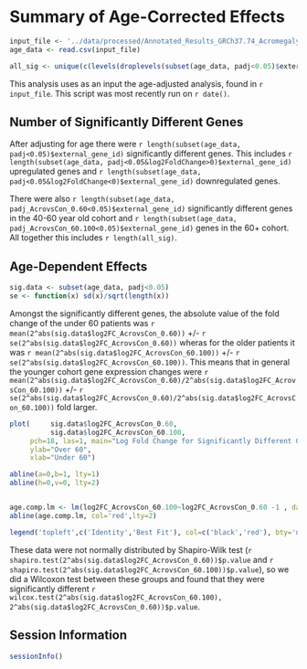 Summary of Age-Corrected Effects
========================================================

```r
input_file <- '../data/processed/Annotated_Results_GRCh37.74_Acromegaly_age.csv'
age_data <- read.csv(input_file)

all_sig <- unique(c(levels(droplevels(subset(age_data, padj<0.05)$external_gene_id)), levels(droplevels(subset(age_data, padj_AcrovsCon_0.60<0.05)$external_gene_id)), levels(droplevels(subset(age_data, padj_AcrovsCon_60.100<0.05)$external_gene_id))))
```

This analysis uses as an input the age-adjusted analysis, found in `r input_file`.  This script was most recently run on `r date()`.  

Number of Significantly Different Genes
----------------------------------------

After adjusting for age there were `r length(subset(age_data, padj<0.05)$external_gene_id)` significantly different genes.  This includes `r length(subset(age_data, padj<0.05&log2FoldChange>0)$external_gene_id)` upregulated genes and `r length(subset(age_data, padj<0.05&log2FoldChange<0)$external_gene_id)` downregulated genes.


There were also `r length(subset(age_data, padj_AcrovsCon_0.60<0.05)$external_gene_id)` significantly different genes in the 40-60 year old cohort and `r length(subset(age_data, padj_AcrovsCon_60.100<0.05)$external_gene_id)` genes in the 60+ cohort.  All together this includes `r length(all_sig)`.  

Age-Dependent Effects
-----------------------

```r
sig.data <- subset(age_data, padj<0.05)
se <- function(x) sd(x)/sqrt(length(x))
```

Amongst the significantly different genes, the absolute value of the fold change of the under 60 patients was `r mean(2^abs(sig.data$log2FC_AcrovsCon_0.60))` +/- `r se(2^abs(sig.data$log2FC_AcrovsCon_0.60))` wheras for the older patients it was `r mean(2^abs(sig.data$log2FC_AcrovsCon_60.100))` +/- `r se(2^abs(sig.data$log2FC_AcrovsCon_60.100))`.  This means that in general the younger cohort gene expression changes were `r mean(2^abs(sig.data$log2FC_AcrovsCon_0.60)/2^abs(sig.data$log2FC_AcrovsCon_60.100))` +/- `r se(2^abs(sig.data$log2FC_AcrovsCon_0.60)/2^abs(sig.data$log2FC_AcrovsCon_60.100))` fold larger.

```r
plot(     sig.data$log2FC_AcrovsCon_0.60,
          sig.data$log2FC_AcrovsCon_60.100,  
     pch=18, las=1, main="Log Fold Change for Significantly Different Genes",
     ylab="Over 60", 
     xlab="Under 60")

abline(a=0,b=1, lty=1)
abline(h=0,v=0, lty=2)


age.comp.lm <- lm(log2FC_AcrovsCon_60.100~log2FC_AcrovsCon_0.60 -1 , data=sig.data)
abline(age.comp.lm, col='red',lty=2)

legend('topleft',c('Identity','Best Fit'), col=c('black','red'), bty='n', lty=c(1,2))
```

These data were not normally distributed by Shapiro-Wilk test (`r shapiro.test(2^abs(sig.data$log2FC_AcrovsCon_0.60))$p.value` and `r shapiro.test(2^abs(sig.data$log2FC_AcrovsCon_60.100))$p.value`), so we did a Wilcoxon test between these groups and found that they were significantly different `r wilcox.test(2^abs(sig.data$log2FC_AcrovsCon_60.100), 2^abs(sig.data$log2FC_AcrovsCon_0.60))$p.value`.


Session Information
-------------------
```r
sessionInfo()
```

